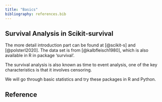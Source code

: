 ```yaml
---
title: "Basics"
bibliography: references.bib
---
```


## Survival Analysis in Scikit-survival

The more detail introduction part can be found at [@scikit-s] and [@polsterl2020]. The data set is from [@kalbfleisch1980], which is also available in R in package 'survival'.

The survival analysis is also known as time to event analysis, one of the key characteristics is that it involves censoring.

We will go through basic statistics and try these packages in R and Python.

## Reference
